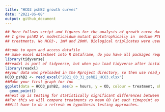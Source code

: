 ```yaml
---
title: "HCO3 pshB2 growth curves"
date: "2021-06-08"
output: github_document 
---
```


```r
## Here follows script and figures for the analysis of growth curve data from 2021_03_31 where 
## I grew pshB2 H. modesticaldum mutant phototrophically in  medium PYE + 20uM FeSO4 under different NaHCO3-
## treatments. No HCO3-, 1mM and 20mM. Biological triplicates were used for each treatment.
```
```r
##code to open and access datafile
## make excel datasheet into R Dataframe, do you have all packages required?
library(tidyverse)
##readxl is part of tidyverse, but when you load tidyverse after installation it doesnt add readxl by default
library(readxl)
##your data was preloaded in the Rproject directory, so then use read_excel fucntion to retrieve the data
HCO3_pshB2 <- read_excel("2021_03_31_pshB2_HCO3.xlsx")
##Make your first graph for fun
ggplot(data = HCO3_pshB2, aes(x = hours, y = OD, colour = treatment, shape = as.factor(biol_rep_number))) +
  geom_point()
##next up is testing for statistically significant differences between treatments. 
##For this we will compare treatments vs mean OD (at each timepoint as mean of all 3 biological reps). 
##Will have to do a refresh on hypothesis testing approaches.
```

